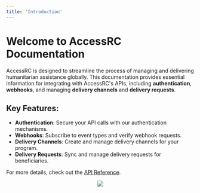 ```yaml
---
title: 'Introduction'
---
```


# Welcome to AccessRC Documentation

AccessRC is designed to streamline the process of managing and delivering humanitarian assistance globally. This documentation provides essential information for integrating with AccessRC's APIs, including **authentication**, **webhooks**, and managing **delivery channels** and **delivery requests**.

## Key Features:
- **Authentication**: Secure your API calls with our authentication mechanisms.
- **Webhooks**: Subscribe to event types and verify webhook requests.
- **Delivery Channels**: Create and manage delivery channels for your program.
- **Delivery Requests**: Sync and manage delivery requests for beneficiaries.

For more details, check out the [API Reference](../../api-reference).

<p align="center">
  <img src="/images/serviceprovideraccessrcflow.svg" />
</p>